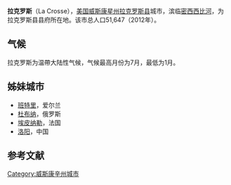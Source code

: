 {{Infobox settlement
|official_name            = 拉克罗斯<br>La Crosse
|settlement_type          = 城市
|image_skyline            = 2012GranddadBluffViewLaXWisc.jpg
|imagesize                =
|image_caption            = Overlooking La Crosse from Granddad Bluff
|image_seal               = <!-- 檔案不存在 Lacrosse_WI_seal.png ，可從英文維基百科取得 -->
|image_map                = WIMap-doton-La Crosse.png
|mapsize                  = 250px
|map_caption              = 所在位置
|image_map1               =
|mapsize1                 =
|map_caption1             =
|coordinates_display      = inline,title
|coordinates_region       = US-WI
|subdivision_type         = 国家
|subdivision_name         =美国
|subdivision_type1        = [[美国行政区划|州]]
|subdivision_name1        = [[威斯康星州|威斯康星州]]
|subdivision_type2        = [[威斯康星州行政区划|县]]
|subdivision_name2        = [[拉克罗斯县|拉克罗斯县]]
|established_date         = 1842年
|area_magnitude           = 1 E9
|area_total_sq_mi         = 22.54
|area_land_sq_mi          = 20.52
|area_water_sq_mi         = 2.02
|area_water_percent       =
|area_footnotes           =
|area_total_km2           = 58.38
|area_land_km2            = 53.15
|area_water_km2           = 5.23
<!-- Population -->
|population_as_of         = [[2010_United_States_Census|2010]]
|population_est           = 51647
|pop_est_as_of            = 2012<ref name="2012 Pop Estimate">{{cite web|title=Population Estimates|url=http://www.census.gov/popest/data/cities/totals/2012/SUB-EST2012.html|publisher=[[United_States_Census_Bureau|United States Census Bureau]]|accessdate=2013-06-24|archive-url=https://www.webcitation.org/6HQu4Spqa?url=http://www.census.gov/popest/data/cities/totals/2012/SUB-EST2012.html|archive-date=2013-06-17|dead-url=yes}}</ref>
|population_footnotes     = <ref name ="FactFinder">{{cite web|title=American FactFinder|url=http://factfinder2.census.gov/faces/nav/jsf/pages/index.xhtml|publisher=[[United_States_Census_Bureau|United States Census Bureau]]|accessdate=2013-01-02|archive-date=2012-02-17|archive-url=https://www.webcitation.org/65WtHj6J5?url=http://factfinder2.census.gov/faces/nav/jsf/pages/index.xhtml|dead-url=no}}</ref>
|population_total         = 51320
|population_density_km2   = 965.6
|population_density_sq_mi = 2501.0
|population_note          =
|population_metro         = 135,298
|population_urban         = 100,868
|timezone                 = [[北美中部时间|北美中部时间]]
|utc_offset               = -6
|timezone_DST             = [[北美中部时区|北美中部夏令时间]]
|utc_offset_DST           = -5
|elevation_m              = 204
|elevation_ft             = 669
|latd = 43 |latm = 48 |lats = 48 |latNS = N
|longd = 91 |longm = 13 |longs = 59 |longEW = W
|website                  = [http://www.cityoflacrosse.org/ www.cityoflacrosse.org]
|postal_code_type         = 邮编
|postal_code              = 54601, 54602, 54603
|area_code                = 608
|blank_name               = [[联邦信息处理标准|FIPS编码]]
|blank_info               = 55-40775{{GR|2}}
|blank1_name              = [[地名信息系统|GNIS]] 标识ID
|footnotes                =
|}}
'''拉克罗斯'''（La Crosse），[[美国|美国]][[威斯康星州|威斯康星州]][[拉克罗斯县|拉克罗斯县]]城市，滨临[[密西西比河|密西西比河]]，为拉克罗斯县县府所在地。该市总人口51,647（2012年）。

== 气候 ==
拉克罗斯为温帶大陆性气候，气候最高月份为7月，最低为1月。
{{Weather box |imperial first = Y
|location = La Crosse, Wisconsin ([[La_Crosse_Regional_Airport|La Crosse Regional Airport]])
|single line = Y
|Jan record high F = 57
|Feb record high F = 65
|Mar record high F = 84
|Apr record high F = 93
|May record high F = 107
|Jun record high F = 102
|Jul record high F = 108
|Aug record high F = 105
|Sep record high F = 101
|Oct record high F = 93
|Nov record high F = 80
|Dec record high F = 67
|year record high F= 108
|Jan high F = 25.5
|Feb high F = 32.4
|Mar high F = 44.6
|Apr high F = 59.7
|May high F = 72.5
|Jun high F = 81.3
|Jul high F = 85.7
|Aug high F = 82.5
|Sep high F = 73.7
|Oct high F = 61.1
|Nov high F = 43.6
|Dec high F = 29.9
|Jan low F = 6.3
|Feb low F = 12.8
|Mar low F = 24.5
|Apr low F = 37.1
|May low F = 48.7
|Jun low F = 57.9
|Jul low F = 63.1
|Aug low F = 60.7
|Sep low F = 51.7
|Oct low F = 40.1
|Nov low F = 27.4
|Dec low F = 13.6
|Jan record low F = −43
|Feb record low F = −36
|Mar record low F = −28
|Apr record low F = 7
|May record low F = 26
|Jun record low F = 33
|Jul record low F = 44
|Aug record low F = 35
|Sep record low F = 24
|Oct record low F = 6
|Nov record low F = −21
|Dec record low F = −37
|year record low F= −43
|Jan precipitation inch = 1.19
|Feb precipitation inch = .99
|Mar precipitation inch = 2.00
|Apr precipitation inch = 3.38
|May precipitation inch = 3.38
|Jun precipitation inch = 4.00
|Jul precipitation inch = 4.25
|Aug precipitation inch = 4.28
|Sep precipitation inch = 3.40
|Oct precipitation inch = 2.16
|Nov precipitation inch = 2.10
|Dec precipitation inch = 1.23
|year precipitation inch= 32.36
|precipitation colour = green
|Jan snow inch = 13.0
|Feb snow inch = 8.0
|Mar snow inch = 7.2
|Apr snow inch = 2.0
|May snow inch = trace
|Jun snow inch = 0
|Jul snow inch = 0
|Aug snow inch = 0
|Sep snow inch = 0
|Oct snow inch = .4
|Nov snow inch = 4.4
|Dec snow inch = 12.1
|year snow inch= 44.4
|unit precipitation days = 0.01 in
|unit snow days = 0.1 in
|Jan precipitation days = 9.5
|Feb precipitation days = 7.6
|Mar precipitation days = 9.6
|Apr precipitation days = 10.8
|May precipitation days = 11.0
|Jun precipitation days = 11.0
|Jul precipitation days = 10.8
|Aug precipitation days = 10.4
|Sep precipitation days = 9.6
|Oct precipitation days = 8.3
|Nov precipitation days = 8.9
|Dec precipitation days = 9.3
|Jan snow days = 8.5
|Feb snow days = 6.0
|Mar snow days = 4.4
|Apr snow days = 1.3
|May snow days = 0
|Jun snow days = 0
|Jul snow days = 0
|Aug snow days = 0
|Sep snow days = 0
|Oct snow days = .3
|Nov snow days = 3.2
|Dec snow days = 7.3
|source 1 = NOAA (normals 1971–2000, extremes 1948–2001)<ref name=NCDC>
{{cite web
 |url         = http://cdo.ncdc.noaa.gov/climatenormals/clim20/wi/474370.pdf
 |title       = Climatology of the United States No. 20: LA CROSSE MUNICIPAL AP, WI 1971–2000
 |format      = PDF
 |year        = 2005
 |publisher   = [[National_Oceanic_and_Atmospheric_Administration|National Oceanic and Atmospheric Administration]]
 |accessdate  = October 22, 2011
 |deadurl     = yes
 |archiveurl  = https://web.archive.org/web/20140714134157/http://cdo.ncdc.noaa.gov/climatenormals/clim20/wi/474370.pdf
 |archivedate = 2014年7月14日
 |df          = 
}}</ref>
|source 2 = The Weather Channel (extreme temps)<ref name=Weather.com>{{cite web
 |url          = http://www.weather.com/outlook/travel/vacationplanner/wxclimatology/monthly/54602
 |title        = Monthly Averages for La Crosse, WI (54602)
 |accessdate   = October 22, 2011
 |publisher    = [[The_Weather_Channel|The Weather Channel]]
 |archive-url  = https://web.archive.org/web/20120121193146/http://www.weather.com/outlook/travel/vacationplanner/wxclimatology/monthly/54602
 |archive-date = 2012-01-21
 |dead-url     = yes
}}</ref>
|date=October 2011
}}

== 姊妹城市 ==
* [[班特里|班特里]]，爱尔兰
* [[杜布纳|杜布纳]]，俄罗斯
* [[埃皮纳勒|埃皮纳勒]]，法国
* [[洛阳|洛阳]]，中国

==参考文献==
{{reflist}}

{{Authority control}}
[[Category:威斯康辛州城市|Category:威斯康辛州城市]]